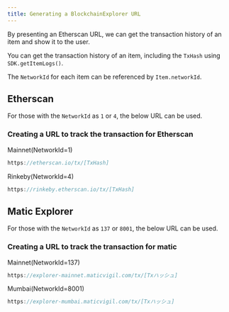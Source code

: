 ```yaml
---
title: Generating a BlockchainExplorer URL
---
```


By presenting an Etherscan URL, we can get the transaction history of an item and show it to the user.

You can get the transaction history of an item, including the `TxHash` using `SDK.getItemLogs()`.


The `NetworkId` for each item can be referenced by `Item.networkId`.

## Etherscan

For those with the `NetworkId` as `1` or `4`, the below URL can be used.

### Creating a URL to track the transaction for Etherscan

Mainnet(NetworkId=1)

```typescript
https://etherscan.io/tx/[TxHash]
```

Rinkeby(NetworkId=4)

```typescript
https://rinkeby.etherscan.io/tx/[TxHash]
```

## Matic Explorer

For those with the `NetworkId` as `137` or `8001`, the below URL can be used.

### Creating a URL to track the transaction for matic

Mainnet(NetworkId=137)

```typescript
https://explorer-mainnet.maticvigil.com/tx/[Txハッシュ]
```

Mumbai(NetworkId=8001)

```typescript
https://explorer-mumbai.maticvigil.com/tx/[Txハッシュ]
```
